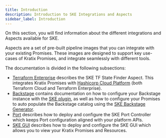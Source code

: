 ```yaml
---
title: Introduction
description: Introduction to SKE Integrations and Aspects
sidebar_label: Introduction
---
```


On this section, you will find information about the different integrations and
Aspects available for SKE.

Aspects are a set of pre-built pipeline images that you can integrate with
your existing Promises. These images are designed to support key use-cases of
Kratix Promises, and integrate seamlessly with different tools.

The documentation is divided in the following subsections:

- [Terraform Enterprise](./tfe) describes the SKE TF State Finder
  Aspect. This integrates Kratix Promises with
  [Hashicorp Cloud Platform](https://www.hashicorp.com/cloud) (both Terraform Cloud and
  Terraform Enterprise).
- [Backstage](./backstage/intro) contains documentation on how to
  configure your Backstage instance with the [SKE plugin](./backstage/plugins), as well as how to
  configure your Promises to auto populate the Backstage catalog using the [SKE
  Backstage Generator](./backstage/generator).
- [Port](./port) describes how to deploy and configure the SKE Port Controller which
  keeps Port configuration aligned with your platform APIs.
- [SKE GUI](./ske-gui) describes how to deploy and configure the SKE GUI which
  allows you to view your Kratix Promises and Resources.
